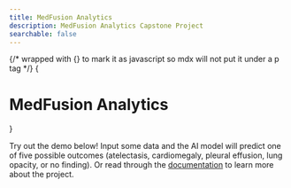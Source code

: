```yaml
---
title: MedFusion Analytics
description: MedFusion Analytics Capstone Project
searchable: false
---
```



{/* wrapped with {} to mark it as javascript so mdx will not put it under a p tag */}
{<h1 className="text-center font-extrabold md:text-5xl mt-8 mb-8 text-balance">MedFusion Analytics</h1>}

Try out the demo below! Input some data and the AI model will predict one of five possible outcomes (atelectasis, cardiomegaly,
pleural effusion, lung opacity, or no finding). Or read through the [documentation](/docs) to learn more about the project.

<br />

<Demo />
